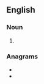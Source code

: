 ==English==

===Noun===
{{head|en|noun plural form}}

# {{plural of|eric|lang=en}}

===Anagrams===
* {{l|en|cries}}
* {{l|en|rices}}
